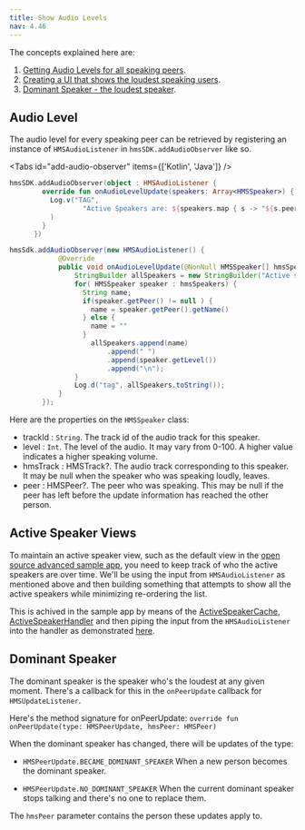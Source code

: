 ```yaml
---
title: Show Audio Levels
nav: 4.46
---
```


The concepts explained here are:

1. [Getting Audio Levels for all speaking peers](#audio-level).
2. [Creating a UI that shows the loudest speaking users](#active-speaker-views).
3. [Dominant Speaker - the loudest speaker](#dominant-speaker).

## Audio Level

The audio level for every speaking peer can be retrieved by registering an instance of `HMSAudioListener` in `hmsSDK.addAudioObserver` like so.

<Tabs id="add-audio-observer" items={['Kotlin', 'Java']} />

<Tab id='add-audio-observer-0'>

```kotlin
hmsSDK.addAudioObserver(object : HMSAudioListener {
        override fun onAudioLevelUpdate(speakers: Array<HMSSpeaker>) {
          Log.v("TAG",
                  "Active Speakers are: ${speakers.map { s -> "${s.peer?.name} ${s.level}" }}}"
          )
        }
      })

```

</Tab>

<Tab id='add-audio-observer-1'>

```java
hmsSdk.addAudioObserver(new HMSAudioListener() {
            @Override
            public void onAudioLevelUpdate(@NonNull HMSSpeaker[] hmsSpeakers) {
                StringBuilder allSpeakers = new StringBuilder("Active speakers are: ");
                for( HMSSpeaker speaker : hmsSpeakers) {
                  String name;
                  if(speaker.getPeer() != null ) {
                    name = speaker.getPeer().getName()
                  } else {
                    name = ""
                  }
                    allSpeakers.append(name)
                        .append(" ")
                        .append(speaker.getLevel())
                        .append("\n");
                }
                Log.d("tag", allSpeakers.toString());
            }
        });
```

</Tab>

Here are the properties on the `HMSSpeaker` class:

-   trackId : `String`. The track id of the audio track for this speaker.
-   level : `Int`. The level of the audio. It may vary from 0-100. A higher value indicates a higher speaking volume.
-   hmsTrack : HMSTrack?. The audio track corresponding to this speaker. It may be null when the speaker who was speaking loudly, leaves.
-   peer : HMSPeer?. The peer who was speaking. This may be null if the peer has left before the update information has reached the other person.

## Active Speaker Views

To maintain an active speaker view, such as the default view in the [open source advanced sample app](https://github.com/100mslive/100ms-android), you need to keep track of who the active speakers are over time.
We'll be using the input from `HMSAudioListener` as mentioned above and then building something that attempts to show all the active speakers while minimizing re-ordering the list.

This is achived in the sample app by means of the [ActiveSpeakerCache](https://github.com/100mslive/100ms-android/blob/b02ad19b7ad1bcc3b9973a2a6a4e1a36c121f477/app/src/main/java/live/hms/app2/ui/meeting/activespeaker/ActiveSpeakerCache.kt), [ActiveSpeakerHandler](https://github.com/100mslive/100ms-android/blob/b02ad19b7ad1bcc3b9973a2a6a4e1a36c121f477/app/src/main/java/live/hms/app2/ui/meeting/activespeaker/ActiveSpeakerHandler.kt) and then piping the input from the `HMSAudioListener` into the handler as demonstrated [here](https://github.com/100mslive/100ms-android/blob/0ebfc6527bafbda7236d5245dedb5fefb262bfcc/app/src/main/java/live/hms/app2/ui/meeting/MeetingViewModel.kt#L126).

## Dominant Speaker

The dominant speaker is the speaker who's the loudest at any given moment.
There's a callback for this in the `onPeerUpdate` callback for `HMSUpdateListener`.

Here's the method signature for onPeerUpdate:
`override fun onPeerUpdate(type: HMSPeerUpdate, hmsPeer: HMSPeer)`

When the dominant speaker has changed, there will be updates of the type:

-   `HMSPeerUpdate.BECAME_DOMINANT_SPEAKER`
    When a new person becomes the dominant speaker.

-   `HMSPeerUpdate.NO_DOMINANT_SPEAKER`
    When the current dominant speaker stops talking and there's no one to replace them.

The `hmsPeer` parameter contains the person these updates apply to.
